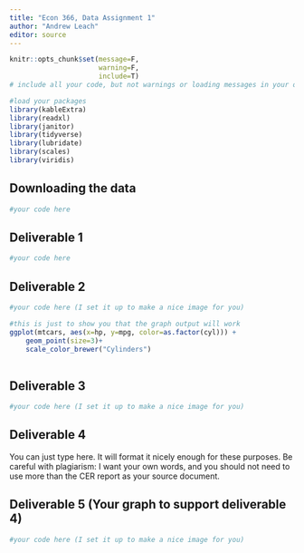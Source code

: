 ```yaml
---
title: "Econ 366, Data Assignment 1"
author: "Andrew Leach"
editor: source
---
```




```r
knitr::opts_chunk$set(message=F,
                      warning=F,
                      include=T)
# include all your code, but not warnings or loading messages in your output
```


```r
#load your packages
library(kableExtra)
library(readxl)
library(janitor)
library(tidyverse)
library(lubridate)
library(scales)
library(viridis)
```


## Downloading the data

```r
#your code here

```

## Deliverable 1 

```r
#your code here


```

## Deliverable 2 


```r
#your code here (I set it up to make a nice image for you)

#this is just to show you that the graph output will work
ggplot(mtcars, aes(x=hp, y=mpg, color=as.factor(cyl))) +
    geom_point(size=3)+
    scale_color_brewer("Cylinders")
    


```

## Deliverable 3 


```r
#your code here (I set it up to make a nice image for you)


```



## Deliverable 4 

You can just type here. It will format it nicely enough for these purposes. Be careful with plagiarism: I want your own words, and you should not need to use more than the CER report as your source document.


## Deliverable 5 (Your graph to support deliverable 4)

```r
#your code here (I set it up to make a nice image for you)


```




